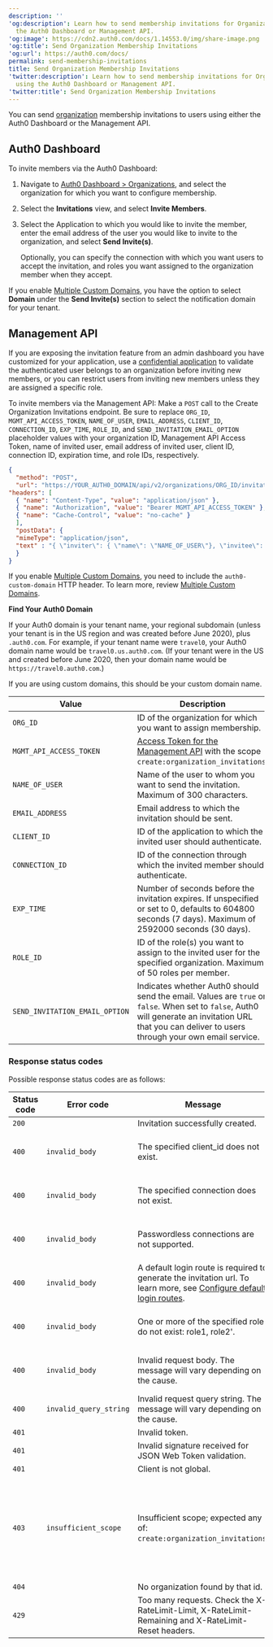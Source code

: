 ---
description: ''
'og:description': Learn how to send membership invitations for Organizations using
  the Auth0 Dashboard or Management API.
'og:image': https://cdn2.auth0.com/docs/1.14553.0/img/share-image.png
'og:title': Send Organization Membership Invitations
'og:url': https://auth0.com/docs/
permalink: send-membership-invitations
title: Send Organization Membership Invitations
'twitter:description': Learn how to send membership invitations for Organizations
  using the Auth0 Dashboard or Management API.
'twitter:title': Send Organization Membership Invitations
---
You can send [organization](/docs/manage-users/organizations/organizations-overview) membership invitations to users using either the <Tooltip tip="Auth0 Dashboard: Auth0's main product to configure your services." cta="View Glossary" href="/docs/glossary?term=Auth0+Dashboard">Auth0 Dashboard</Tooltip> or the <Tooltip tip="Auth0 Dashboard: Auth0's main product to configure your services." cta="View Glossary" href="/docs/glossary?term=Management+API">Management API</Tooltip>.

## Auth0 Dashboard

To invite members via the Auth0 Dashboard:

1. Navigate to [Auth0 Dashboard > Organizations](https://manage.auth0.com/#/organizations), and select the organization for which you want to configure membership.
2. Select the **Invitations** view, and select **Invite Members**.
3. Select the Application to which you would like to invite the member, enter the email address of the user you would like to invite to the organization, and select **Send Invite(s)**.

   <Callout icon="file-lines" color="#0EA5E9" iconType="regular">

   Optionally, you can specify the connection with which you want users to accept the invitation, and roles you want assigned to the organization member when they accept.

   </Callout>

If you enable [Multiple Custom Domains](/docs/customize/custom-domains/multiple-custom-domains), you have the option to select **Domain** under the **Send Invite(s)** section to select the notification domain for your tenant.

## Management API

<Warning>

If you are exposing the invitation feature from an admin dashboard you have customized for your application, use a [confidential application](/docs/get-started/applications/confidential-and-public-applications) to validate the authenticated user belongs to an organization before inviting new members, or you can restrict users from inviting new members unless they are assigned a specific role.

</Warning>

To invite members via the Management API:
Make a `POST` call to the Create Organization Invitations endpoint. Be sure to replace `ORG_ID`, `MGMT_API_ACCESS_TOKEN`, `NAME_OF_USER`, `EMAIL_ADDRESS`, `CLIENT_ID`, `CONNECTION_ID`, `EXP_TIME`, `ROLE_ID`, and `SEND_INVITATION_EMAIL_OPTION` placeholder values with your organization ID, Management API <Tooltip tip="Access Token: Authorization credential, in the form of an opaque string or JWT, used to access an API." cta="View Glossary" href="/docs/glossary?term=Access+Token">Access Token</Tooltip>, name of invited user, email address of invited user, <Tooltip tip="Client ID: Identification value given to your registered resource from Auth0." cta="View Glossary" href="/docs/glossary?term=client+ID">client ID</Tooltip>, connection ID, expiration time, and role IDs, respectively.

```json lines
{
  "method": "POST",
  "url": "https://YOUR_AUTH0_DOMAIN/api/v2/organizations/ORG_ID/invitations",
"headers": [
  { "name": "Content-Type", "value": "application/json" },
  { "name": "Authorization", "value": "Bearer MGMT_API_ACCESS_TOKEN" },
  { "name": "Cache-Control", "value": "no-cache" }
  ],
  "postData": {
  "mimeType": "application/json",
  "text" : "{ \"inviter\": { \"name\": \"NAME_OF_USER\"}, \"invitee\": { \"email\": \"EMAIL_ADDRESS\" }, \"client_id\": \"CLIENT_ID\", \"connection_id\": \"CONNECTION_ID\", \"ttl_sec\": \"EXP_TIME\", \"roles\": [ \"ROLE_ID\", \"ROLE_ID\", \"ROLE_ID\" ], \"send_invitation_email\": \"SEND_EMAIL_INVITATION_OPTION\" }"
  }
}
```

If you enable [Multiple Custom Domains](/docs/customize/custom-domains/multiple-custom-domains), you need to include the `auth0-custom-domain` HTTP header. To learn more, review [Multiple Custom Domains](/docs/customize/custom-domains/multiple-custom-domains#customize-email-handling-using-the-management-api).

<Callout icon="file-lines" color="#0EA5E9" iconType="regular">

**Find Your Auth0 Domain**

If your Auth0 domain is your tenant name, your regional subdomain (unless your tenant is in the US region and was created before June 2020), plus `.auth0.com`. For example, if your tenant name were `travel0`, your Auth0 domain name would be `travel0.us.auth0.com`. (If your tenant were in the US and created before June 2020, then your domain name would be `https://travel0.auth0.com`.)

If you are using custom domains, this should be your custom domain name.

</Callout>

| Value | Description |
| --- | --- |
| `ORG_ID` | ID of the organization for which you want to assign membership. |
| `MGMT_API_ACCESS_TOKEN` | [Access Token for the Management API](/docs/secure/tokens/access-tokens/management-api-access-tokens) with the scope `create:organization_invitations`. |
| `NAME_OF_USER` | Name of the user to whom you want to send the invitation. Maximum of 300 characters. |
| `EMAIL_ADDRESS` | Email address to which the invitation should be sent. |
| `CLIENT_ID` | ID of the application to which the invited user should authenticate. |
| `CONNECTION_ID` | ID of the connection through which the invited member should authenticate. |
| `EXP_TIME` | Number of seconds before the invitation expires. If unspecified or set to 0, defaults to 604800 seconds (7 days). Maximum of 2592000 seconds (30 days). |
| `ROLE_ID` | ID of the role(s) you want to assign to the invited user for the specified organization. Maximum of 50 roles per member. |
| `SEND_INVITATION_EMAIL_OPTION` | Indicates whether Auth0 should send the email. Values are `true` or `false`. When set to `false`, Auth0 will generate an invitation URL that you can deliver to users through your own email service. |

### Response status codes

Possible response status codes are as follows:

| Status code | Error code | Message | Cause |
| --- | --- | --- | --- |
| `200` |  | Invitation successfully created. |  |
| `400` | `invalid_body` | The specified client\_id does not exist. | The request payload is not valid. |
| `400` | `invalid_body` | The specified connection does not exist. | The request payload is not valid. |
| `400` | `invalid_body` | Passwordless connections are not supported. | The request payload is not valid. |
| `400` | `invalid_body` | A default login route is required to generate the invitation url. To learn more, see [Configure default login routes](/docs/authenticate/login/auth0-universal-login/configure-default-login-routes). | The request payload is not valid. |
| `400` | `invalid_body` | One or more of the specified roles do not exist: role1, role2'. | The request payload is not valid. |
| `400` | `invalid_body` | Invalid request body. The message will vary depending on the cause. | The request payload is not valid. |
| `400` | `invalid_query_string` | Invalid request query string. The message will vary depending on the cause. | The query string is not valid. |
| `401` |  | Invalid token. |  |
| `401` |  | Invalid signature received for JSON Web Token validation. |  |
| `401` |  | Client is not global. |  |
| `403` | `insufficient_scope` | Insufficient scope; expected any of: `create:organization_invitations`. | Tried to read/write a field that is not allowed with provided bearer token scopes. |
| `404` |  | No organization found by that id. |  |
| `429` |  | Too many requests. Check the X-RateLimit-Limit, X-RateLimit-Remaining and X-RateLimit-Reset headers. |  |